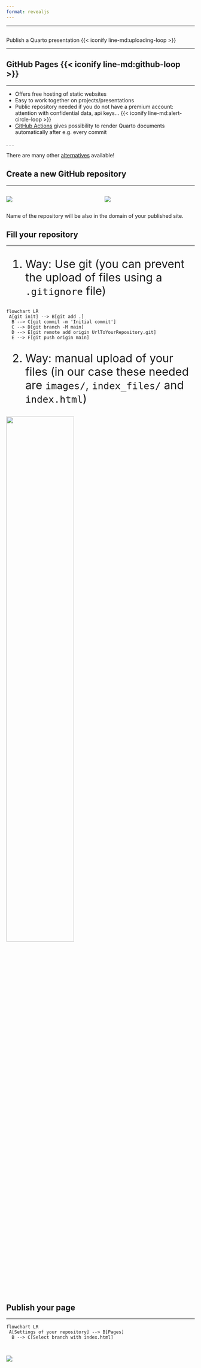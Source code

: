 ```yaml
---
format: revealjs
---
```


---

##  {#publish-a-quarto-presentation data-menu-title="Publish a Quarto presentation" background="#0d1117"}

<div class="page-center">
<div class="custom-subtitle"> Publish a Quarto presentation {{< iconify line-md:uploading-loop >}}  </div>
</div>

---

## GitHub Pages {{< iconify line-md:github-loop >}} 
<hr>

* Offers free hosting of static websites
* Easy to work together on projects/presentations
* Public repository needed if you do not have a premium account: attention with confidential data, api keys… {{< iconify line-md:alert-circle-loop >}} 
* [GitHub Actions](https://quarto.org/docs/publishing/github-pages.html#github-action) gives possibility to render Quarto documents automatically after e.g. every commit 

. . . 

There are many other [alternatives](https://quarto.org/docs/publishing/) available!

## Create a new GitHub repository
<hr>

::::{.columns}

:::{.column}
![](images/screenshots/new_repositories.png)
:::

:::{.column}
![](images/screenshots/name_repository.png)
:::

::::

Name of the repository will be also in the domain of your published site.

## Fill your repository
<hr>

:::{style='font-size: 30px'}
1. Way: Use git (you can prevent the upload of files using a `.gitignore` file)
:::

```mermaid
flowchart LR
 A[git init] --> B[git add .]
  B --> C[git commit -m 'Initial commit']
  C --> D[git branch -M main]
  D --> E[git remote add origin UrlToYourRepository.git]
  E --> F[git push origin main]
```

:::{style='font-size: 30px'}
2. Way: manual upload of your files (in our case these needed are `images/`, `index_files/` and `index.html`)
:::

![](images/screenshots/upload_manually.png){width="60%" fig-align="center"}

## Publish your page
<hr>

```mermaid
flowchart LR
 A[Settings of your repository] --> B[Pages]
  B --> C[Select branch with index.html]
```

::::{.columns style='display: flex !important; height: 40%; font-size: 28px;'}

:::{.column width="70%"}
![](images/screenshots/publish_page.png){fig-align="center"}
:::

:::{.column width="30%" style='display: flex; justify-content: center; align-items: center;'}
It will probably take about a minute for the page to be built and deployed.
![](images/screenshots/page_published.png){fig-align="center"}
:::

::::

